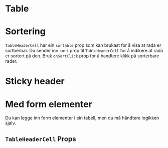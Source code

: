 


<Meta of={TableStories} />

# Table

<Primary />
<Controls />

# Sortering

`TableHeaderCell` har ein `sortable` prop som kan brukast for å visa at rada er sortberbar.
Du sender inn `sort` prop til `TableHeaderCell` for å indikere at rada er sortert på den.
Bruk `onSortClick` prop for å handtere klikk på sorterbare rader.

<Canvas of={TableStories.Sortable} />

# Sticky header

<Canvas of={TableStories.StickyHeader} />

# Med form elementer

Du kan legge inn form elementer i ein tabell, men du må håndtere logikken sjølv.

<Canvas of={TableStories.WithFormElements} />

## `TableHeaderCell` Props

<ArgsTable of={TableHeaderCell} />
